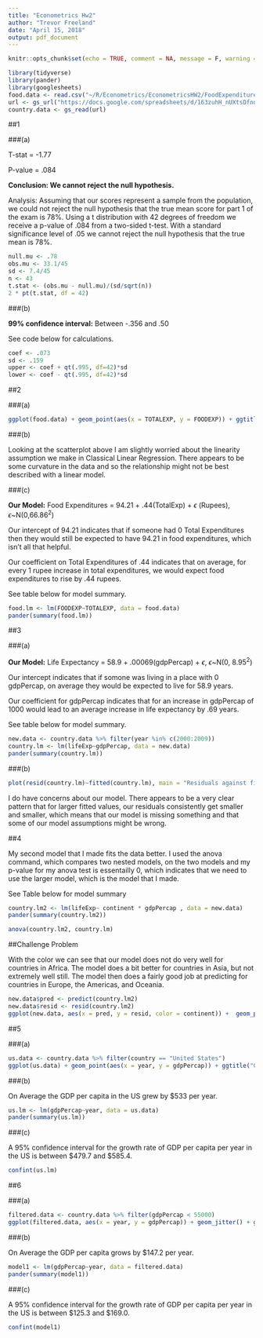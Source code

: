 ```yaml
---
title: "Econometrics Hw2"
author: "Trevor Freeland"
date: "April 15, 2018"
output: pdf_document
---
```


```r
knitr::opts_chunk$set(echo = TRUE, comment = NA, message = F, warning = F)
```

```r
library(tidyverse)
library(pander)
library(googlesheets)
food.data <- read.csv("~/R/Econometrics/EconometricsHW2/FoodExpenditures.csv")
url <- gs_url("https://docs.google.com/spreadsheets/d/163zuhH_nUXtsDfnnrzuDxJOj4D3Ago1ldEA960JZPmE/")
country.data <- gs_read(url)
```

##1

###(a)

T-stat = -1.77

P-value = .084

**Conclusion: We cannot reject the null hypothesis.** 

Analysis: Assuming that our scores represent a sample from the population, we could not reject the null hypothesis that the true mean score for part 1 of the exam is 78%. Using a t distribution with 42 degrees of freedom we receive a p-value of .084 from a two-sided t-test. With a standard significance level of .05 we cannot reject the null hypothesis that the true mean is 78%.

```r
null.mu <- .78
obs.mu <- 33.1/45
sd <- 7.4/45
n <- 43
t.stat <- (obs.mu - null.mu)/(sd/sqrt(n))
2 * pt(t.stat, df = 42)
```

###(b)

**99% confidence interval:** Between -.356 and .50

See code below for calculations.

```r
coef <- .073
sd <- .159
upper <- coef + qt(.995, df=42)*sd
lower <- coef - qt(.995, df=42)*sd
```

##2

###(a)

```r
ggplot(food.data) + geom_point(aes(x = TOTALEXP, y = FOODEXP)) + ggtitle("Total Expenditures vs Food Expenditures") +  ylab("Food Expenditures") +  xlab("Total Expenditures")
```

###(b)

Looking at the scatterplot above I am slightly worried about the linearity assumption we make in Classical Linear Regression. There appears to be some curvature in the data and so the relationship might not be best described with a linear model. 

###(c)

**Our Model:** Food Expenditures = 94.21 + .44(TotalExp) + $\epsilon$ (Rupees), $\epsilon$~N(0,$66.86^2$)

Our intercept of 94.21 indicates that if someone had 0 Total Expenditures then they would still be expected to have 94.21 in food expenditures, which isn't all that helpful.

Our coefficient on Total Expenditures of .44 indicates that on average, for every 1 rupee increase in total expenditures, we would expect food expenditures to rise by .44 rupees.

See table below for model summary.

```r
food.lm <- lm(FOODEXP~TOTALEXP, data = food.data)
pander(summary(food.lm))
```

##3

###(a)

**Our Model:** Life Expectancy = 58.9 + .00069(gdpPercap) + $\epsilon$, $\epsilon$~N(0, $8.95^2$)

Our intercept indicates that if somone was living in a place with 0 gdpPercap, on average they would be expected to live for 58.9 years. 

Our coefficient for gdpPercap indicates that for an increase in gdpPercap of 1000 would lead to an average increase in life expectancy by .69 years.

See table below for model summary.

```r
new.data <- country.data %>% filter(year %in% c(2000:2009))
country.lm <- lm(lifeExp~gdpPercap, data = new.data)
pander(summary(country.lm))
```

###(b)

```r
plot(resid(country.lm)~fitted(country.lm), main = "Residuals against fitted Values", ylab="Residuals", xlab="Fitted Values")
```

I do have concerns about our model. There appears to be a very clear pattern that for larger fitted values, our residuals consistently get smaller and smaller, which means that our model is missing something and that some of our model assumptions might be wrong. 

##4

My second model that I made fits the data better. I used the anova command, which compares two nested models, on the two models and my p-value for my anova test is essentailly 0, which indicates that we need to use the larger model, which is the model that I made. 


See Table below for model summary

```r
country.lm2 <- lm(lifeExp~ continent * gdpPercap , data = new.data)
pander(summary(country.lm2))
```

```r
anova(country.lm2, country.lm)
```

##Challenge Problem

With the color we can see that our model does not do very well for countries in Africa. The model does a bit better for countries in Asia, but not extremely well still. The model then does a fairly good job at predicting for countries in Europe, the Americas, and Oceania. 

```r
new.data$pred <- predict(country.lm2)
new.data$resid <- resid(country.lm2)
ggplot(new.data, aes(x = pred, y = resid, color = continent)) +  geom_point() + geom_abline(slope = 0, intercept = 0)
```

##5

###(a)

```r
us.data <- country.data %>% filter(country == "United States")
ggplot(us.data) + geom_point(aes(x = year, y = gdpPercap)) + ggtitle("Changes in US GDP per capita over time") + ylab("GDP Per Capita") + xlab("Year")
```

###(b)

On Average the GDP per capita in the US grew by \$533 per year. 

```r
us.lm <- lm(gdpPercap~year, data = us.data)
pander(summary(us.lm))
```

###(c)

A 95% confidence interval for the growth rate of GDP per capita per year in the US is between \$479.7 and \$585.4.

```r
confint(us.lm)
```

##6

###(a)

```r
filtered.data <- country.data %>% filter(gdpPercap < 55000)
ggplot(filtered.data, aes(x = year, y = gdpPercap)) + geom_jitter() + ggtitle("Changes in GDP per capita over time") + ylab("GDP Per Capita") + xlab("Year")
```

###(b)

On Average the GDP per capita grows by \$147.2 per year. 

```r
model1 <- lm(gdpPercap~year, data = filtered.data)
pander(summary(model1))
```

###(c)

A 95% confidence interval for the growth rate of GDP per capita per year in the US is between \$125.3 and \$169.0.

```r
confint(model1)
```
